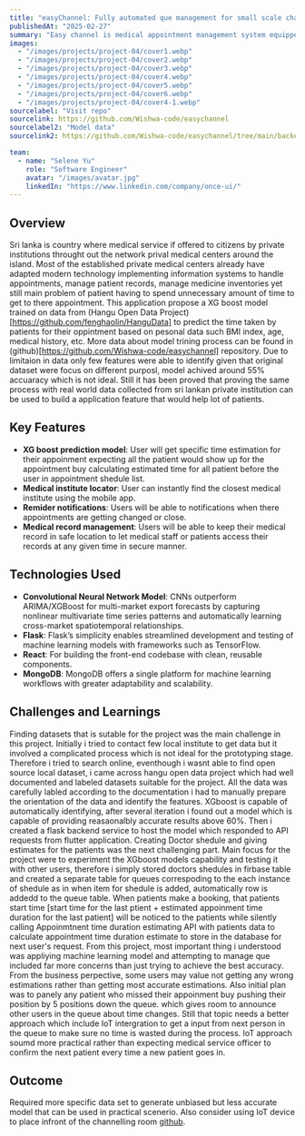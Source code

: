 ```yaml
---
title: "easyChannel: Fully automated que management for small scale channeling centers"
publishedAt: "2025-02-27"
summary: "Easy channel is medical appointment management system equipped with XGboost model to predict the duration of patient appointment to calculate the most accurate appointment start time for every user to inform them to arrive at the channeling center right before there appointment."
images:
  - "/images/projects/project-04/cover1.webp"
  - "/images/projects/project-04/cover2.webp"
  - "/images/projects/project-04/cover3.webp"
  - "/images/projects/project-04/cover4.webp"
  - "/images/projects/project-04/cover5.webp"
  - "/images/projects/project-04/cover6.webp"
  - "/images/projects/project-04/cover4-1.webp"
sourcelabel: "Visit repo"
sourcelink: https://github.com/Wishwa-code/easychannel
sourcelabel2: "Model data"
sourcelink2: https://github.com/Wishwa-code/easychannel/tree/main/backend/queue

team:
  - name: "Selene Yu"
    role: "Software Engineer"
    avatar: "/images/avatar.jpg"
    linkedIn: "https://www.linkedin.com/company/once-ui/"
---
```


## Overview

Sri lanka is country where medical service if offered to citizens by private institutions throught out the network prival medical centers around the island. Most of the established private medical centers already have adapted modern technology implementing information systems to handle appointments, manage patient records, manage medicine inventories yet still main problem of patient having to spend unnecessary amount of time to get to there appointment. This application propose a XG boost model trained on data from (Hangu Open Data Project)[https://github.com/fenghaolin/HanguData] to predict the time taken by patients for their oppintment based on pesonal data such BMI index, age, medical history, etc. More data about model trining process can be found in (github)[https://github.com/Wishwa-code/easychannel] repository. Due to limitaion in data only few features were able to identify given that original dataset were focus on different purposl, model achived around 55% accuaracy which is not ideal. Still it has been proved that proving the same process with real world data collected from sri lankan private institution can be used to build a application feature that would help lot of patients.

## Key Features

- **XG boost prediction model**: User will get specific time estimation for their appoinment expecting all the patient would show up for the appointment buy calculating estimated time for all patient before the user in appointment shedule list.
- **Medical institute locator**: User can instantly find the closest medical institute using the mobile app.
- **Remider notifications**: Users will be able to notifications when there appointments are getting changed or close.
- **Medical record management**: Users will be able to keep their medical record in safe location to let medical staff or patients access their records at any given time in secure manner.

## Technologies Used

- **Convolutional Neural Network Model**: CNNs outperform ARIMA/XGBoost for multi-market export forecasts by capturing nonlinear multivariate time series patterns and automatically learning cross-market spatiotemporal relationships.
- **Flask**: Flask’s simplicity enables streamlined development and testing of machine learning models with frameworks such as TensorFlow.
- **React**: For building the front-end codebase with clean, reusable components.
- **MongoDB**: MongoDB offers a single platform for machine learning workflows with greater adaptability and scalability.

## Challenges and Learnings

Finding datasets that is sutable for the project was the main challenge in this project. Initially i tried to contact few local institute to get data but it involved a complicated process which is not ideal for the prototyping stage. Therefore i tried to search online, eventhough i wasnt able to find open source local dataset, i came across hangu open data project which had well documented and labeled datasets suitable for the project. All the data was carefully labled according to the documentation i had to manually prepare the orientation of the data and identify the features. XGboost is capable of automatically identifying, after several iteration i found out a model which is capable of providing reasaonalbly accurate results above 60%. Then i created a flask backend service to host the model which responded to API requests from flutter application. Creating Doctor shedule and giving estimates for the patients was the next challenging part. Main focus for the project were to experiment the XGboost models capability and testing it with other users, therefore i simply stored doctors shedules in firbase table and created a separate table for queues correspoding to the each instance of shedule as in when item for shedule is added, automatically row is addedd to the queue table. When patients make a booking, that patients start time [start time for the last ptient + estimated appoinment time duration for the last patient] will be noticed to the patients while silently calling Appoinmtnent time duration estimating API with patients data to calculate appointment time duration estimate to store in the database for next user's request. From this project, most important thing i understood was appliying machine learning model and attempting to manage que included far more concerns than  just trying to achieve the best accuracy. From the business perpective, some users may value not getting any wrong estimations rather than getting most accurate estimations. Also initial plan was to panely any patient who missed their appoinment buy pushing their position by 5 positions down the queue. which gives room to announce other users in the queue about time changes. Still that topic needs a better approach which include IoT intergration to get a input from next person in the queue to make sure no time is wasted during the process. IoT approach soumd more practical rather than expecting medical service officer to confirm the next patient every time a new patient goes in. 

## Outcome

Required more specific data set to generate unbiased but less accurate model that can be used in practical scenerio. Also consider using IoT device to place infront of the channelling room [github](https://github.com/Wishwa-code/easychannel).